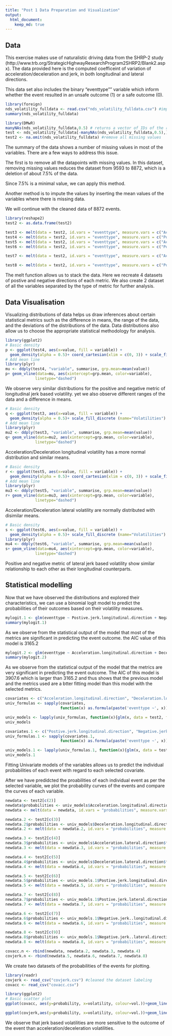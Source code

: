---
title: "Post 1 Data Preparation and Visualization"
output: 
  html_document:
    keep_md: true
---
## Data

This exercise makes use of naturalistic driving data from the SHRP-2 study (http://www.trb.org/StrategicHighwayResearchProgram2SHRP2/Blank2.aspx). The data provided here is the computed coefficeint of variation of acceleration/deceleration and jerk, in both longitudinal and lateral directions.

This data set also includes the binary "eventtype"" variable which inform whether the event resulted in an unsafe outcome (1) or a safe outcome (0).

```{r}
library(foreign)
nds_volatility_fulldata <- read.csv("nds_volatility_fulldata.csv") #import data
summary(nds_volatility_fulldata)

library(DMwR)
manyNAs(nds_volatility_fulldata,0.5) # returns a vector of IDs of the rows with too many NA values (>0.25)
test <- nds_volatility_fulldata[-manyNAs(nds_volatility_fulldata,0.5),] # with default ratio of 0.5
test2 <- na.omit(nds_volatility_fulldata) #remove all missing values
```
The summary of the data shows a number of missing values in most of the variables.
There are a few ways to address this issue.

The first is to remove all the datapoints with missing values. In this dataset, removing missing values reduces the dataset from 9593 to 8872, which is a deletion of about 7.5% of the data.

Since 7.5% is a minimal value, we can apply this method.

Another method is to impute the values by inserting the mean values of the variables where there is missing data.

We will continue with the cleaned data of 8872 events.

```{r}
library(reshape2)
test2 <- as.data.frame(test2)

test3 <- melt(data = test2, id.vars = "eventtype", measure.vars = c("Acceleration.longitudinal.direction", "Deceleration.longitudinal.direction"))
test4 <- melt(data = test2, id.vars = "eventtype", measure.vars = c("Postive.jerk.longitudinal.direction", "Negative.jerk..longitudinal.direction"))
test5 <- melt(data = test2, id.vars = "eventtype", measure.vars = c("Acceleration.lateral.direction", "Deceleration.lateral.direction"))
test6 <- melt(data = test2, id.vars = "eventtype", measure.vars = c("Postive.jerk.lateral.direction", "Negative.jerk..lateral.direction"))

test7 <- melt(data = test2, id.vars = "eventtype", measure.vars = c("Acceleration.longitudinal.direction", "Deceleration.longitudinal.direction","Acceleration.lateral.direction", "Deceleration.lateral.direction"))

test8 <- melt(data = test2, id.vars = "eventtype", measure.vars = c("Postive.jerk.longitudinal.direction", "Negative.jerk..longitudinal.direction","Postive.jerk.lateral.direction", "Negative.jerk..lateral.direction"))

```

The melt function allows us to stack the data.
Here we recreate 4 datasets of postive and negative directions of each metric.
We also create 2 dataset of all the variables separated by the type of metric for further analysis.


## Data Visualisation

Visualizing distributions of data helps us draw inferences about certain statistical metrics such as the difference in means, the range of the data, and the deviations of the distributions of the data.
Data distributions also allow us to choose the appropriate statistical methodology for analysis.

```{r}
library(ggplot2)
# Basic density
p <- ggplot(test4, aes(x=value, fill = variable)) + 
  geom_density(alpha = 0.5)+ coord_cartesian(xlim = c(0, 3)) + scale_fill_discrete (name="Volatilities")
# Add mean line
library(plyr)
mu <- ddply(test4, "variable", summarise, grp.mean=mean(value))
p+ geom_vline(data=mu, aes(xintercept=grp.mean, color=variable),
             linetype="dashed")
```
We observe very similar distributions for the positive and negative metric of longitudinal jerk based volatility. yet we also observe different ranges of the data and a difference in means.

```{r}
# Basic density
q <- ggplot(test3, aes(x=value, fill = variable)) + 
  geom_density(alpha = 0.5)+ scale_fill_discrete (name="Volatilities") + coord_cartesian(xlim = c(0, 3)) 
# Add mean line
library(plyr)
mu2 <- ddply(test3, "variable", summarise, grp.mean=mean(value))
q+ geom_vline(data=mu2, aes(xintercept=grp.mean, color=variable),
             linetype="dashed")
```
Acceleration/Deceleration longitudinal volatility has a more normal distribution and similar means.

```{r}
# Basic density
r <- ggplot(test5, aes(x=value, fill = variable)) + 
  geom_density(alpha = 0.5)+ coord_cartesian(xlim = c(0, 3)) + scale_fill_discrete (name="Volatilities")
# Add mean line
library(plyr)
mu3 <- ddply(test5, "variable", summarise, grp.mean=mean(value))
r+ geom_vline(data=mu3, aes(xintercept=grp.mean, color=variable),
             linetype="dashed")
```
Acceleration/Deceleration lateral volatility are normally distributed with disimilar means.

```{r}
# Basic density
s <- ggplot(test6, aes(x=value, fill = variable)) + 
  geom_density(alpha = 0.5)+ scale_fill_discrete (name="Volatilities") + coord_cartesian(xlim = c(0, 3)) # Add mean line
library(plyr)
mu4 <- ddply(test6, "variable", summarise, grp.mean=mean(value))
s+ geom_vline(data=mu4, aes(xintercept=grp.mean, color=variable),
             linetype="dashed")
```
Positive and negative metric of lateral jerk based volatility show similar relationship to each other as their longitudinal counterparts.

## Statistical modelling

Now that we have observed the distributions and explored their characteristics, we can use a binomial logit model to predict the probabilities of their outcomes based on their volatility measures.

```{r}
mylogit.1 <- glm(eventtype ~ Postive.jerk.longitudinal.direction + Negative.jerk..longitudinal.direction + Postive.jerk.lateral.direction + Negative.jerk..lateral.direction, data =  test2, family = "binomial")
summary(mylogit.1)
```

As we observe from the statistical output of the model that most of the metrics are significant in predicting the event outcome. the AIC value of this model is 3165.2

```{r}
mylogit.2 <- glm(eventtype ~ Acceleration.longitudinal.direction + Deceleration.longitudinal.direction + Acceleration.lateral.direction + Deceleration.lateral.direction, data =  test2, family = "binomial")
summary(mylogit.2)
```

As we observe from the statistical output of the model that the metrics are very significant in predicting the event outcome. The AIC of this model is 3907.6 which is larger than 3165.2 and thus shows that the previous model and the metrics used are a btter fitting model than this model with the selected metrics.

```{r}
covariates <- c("Acceleration.longitudinal.direction", "Deceleration.longitudinal.direction","Acceleration.lateral.direction", "Deceleration.lateral.direction")
univ_formulas <- sapply(covariates,
                        function(x) as.formula(paste('eventtype ~', x)))

univ_models <- lapply(univ_formulas, function(x){glm(x, data = test2, family = "binomial")})
univ_models

covariates.1 <- c("Postive.jerk.longitudinal.direction", "Negative.jerk..longitudinal.direction","Postive.jerk.lateral.direction", "Negative.jerk..lateral.direction")
univ_formulas.1 <- sapply(covariates.1,
                        function(x) as.formula(paste('eventtype ~', x)))

univ_models.1 <- lapply(univ_formulas.1, function(x){glm(x, data = test2, family = "binomial")})
univ_models.1
```

Fitting Univariate models of the variables allows us to predict the individual probabilities of each event with regard to each selected covariate.

After we have predidcted the proabilities of each individual event as per the selected variable, we plot the probability curves of the events and compare the curves of each variable.

```{r}
newdata <- test2[c(2)]
newdata$probabilities <- univ_models$Acceleration.longitudinal.direction$fitted.values
newdata <- melt(data = newdata, id.vars = "probabilities", measure.vars = c("Acceleration.longitudinal.direction"))

newdata.2 <- test2[c(3)]
newdata.2$probabilities <- univ_models$Deceleration.longitudinal.direction$fitted.values
newdata.2 <- melt(data = newdata.2, id.vars = "probabilities", measure.vars = c("Deceleration.longitudinal.direction"))

newdata.3 <- test2[c(4)]
newdata.3$probabilities <- univ_models$Acceleration.lateral.direction$fitted.values
newdata.3 <- melt(data = newdata.3, id.vars = "probabilities", measure.vars = c("Acceleration.lateral.direction"))

newdata.4 <- test2[c(5)]
newdata.4$probabilities <- univ_models$Deceleration.lateral.direction$fitted.values
newdata.4 <- melt(data = newdata.4, id.vars = "probabilities", measure.vars = c("Deceleration.lateral.direction"))

newdata.5 <- test2[c(6)]
newdata.5$probabilities <- univ_models.1$Postive.jerk.longitudinal.direction$fitted.values
newdata.5 <- melt(data = newdata.5, id.vars = "probabilities", measure.vars = c("Postive.jerk.longitudinal.direction"))

newdata.7 <- test2[c(8)]
newdata.7$probabilities <- univ_models.1$Postive.jerk.lateral.direction$fitted.values
newdata.7 <- melt(data = newdata.7, id.vars = "probabilities", measure.vars = c("Postive.jerk.lateral.direction"))

newdata.6 <- test2[c(7)]
newdata.6$probabilities <- univ_models.1$Negative.jerk..longitudinal.direction$fitted.values
newdata.6 <- melt(data = newdata.6, id.vars = "probabilities", measure.vars = c("Negative.jerk..longitudinal.direction"))

newdata.8 <- test2[c(9)]
newdata.8$probabilities <- univ_models.1$Negative.jerk..lateral.direction$fitted.values
newdata.8 <- melt(data = newdata.8, id.vars = "probabilities", measure.vars = c("Negative.jerk..lateral.direction"))

covacc.n <- rbind(newdata, newdata.2, newdata.3, newdata.4)
covjerk.n <- rbind(newdata.5, newdata.6, newdata.7, newdata.8)
```
We create two datasets of the probabilities of the events for plotting.

```{r}
library(readr)
covjerk <- read_csv("covjerk.csv") #cleaned the dataset labeling
covacc <- read_csv("covacc.csv")
```

```{r}
library(ggplot2)
# Basic scatter plot
ggplot(covacc, aes(y=probability, x=volatility, colour=vol.))+geom_line(size=1)+ theme(legend.position = c(.77, .2))

ggplot(covjerk,aes(y=probability, x=volatility, colour=vol.))+geom_line(size=1)+ coord_cartesian(xlim = c(0,6))+ theme(legend.position = c(.72, .2))
```

We observe that jerk based volatilities are more sensitive to the outcome of the event than acceleration/deceleration volatilities.


